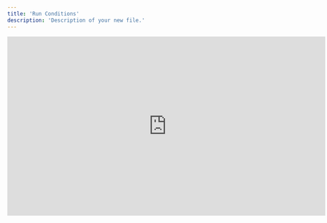```yaml
---
title: 'Run Conditions'
description: 'Description of your new file.'
---
```


<iframe width="728" height="410" src="https://www.youtube-nocookie.com/embed/KsN4GC_LVQI?si=A944jsvHQkX07vhe" title="YouTube video player" frameborder="0" allow="accelerometer; autoplay; clipboard-write; encrypted-media; gyroscope; picture-in-picture; web-share" referrerpolicy="strict-origin-when-cross-origin" allowfullscreen />

## **What Are Run Conditions and Why Use Them?**

Run conditions are a powerful feature in Bitscale that allows you to control which rows in your grid are processed on what condition. Instead of running an action across the entire grid, you can target a specific subset of rows based on defined criteria.

This helps you:

* **Reduce Redundancy:** Avoid unnecessary runs on rows that don’t meet the desired conditions.

* **Save Time and Credits:** Focus only on relevant data and optimize your workflows.

* **Improve Efficiency:** Ensure actions are applied only where needed, reducing clutter in your results.

***

## **Example Use Case: Filtering for Technology Stack**

In this video, we demonstrate how to use run conditions to perform email waterfall actions only for companies that meet a specific condition:

* **Premise:** We’ve retrieved a list of companies, identified their technology stacks, and created a column to check if they use a specific technology. The column returns **“Yes”** or **“No.”**

* **Objective:** Set up a run condition to execute the email waterfall only if the company uses the specified technology (i.e., the column returns **“Yes”**).

***

## **How to Set Up Run Conditions**

### **1. Access the Settings**

Navigate to the action you want to apply a run condition to (e.g., email waterfall). Open the **Settings** tab for the action.

**Note:** While most actions have a straightforward settings tab, some, like email waterfall, may be more detailed. However, the **Run Condition** field is always located at the bottom of the settings tab.

***

### **2. Write the Run Condition**

In the **Run Condition** text box, define the condition that determines whether the action should execute. Run conditions follow a simple **JavaScript inline syntax**, similar to what is used in formula columns.

**Example:**

* Reference the column that checks for the specific technology.

* Write a condition like:

  `{{ @column_name }} === "Yes"`

  This ensures the action runs only for rows where the column value is **“Yes.”**

***

### **3. Save and Execute**

Once the run condition is set:

1. Save the action.

2. Execute it for your grid.

***

## **Results and Observations**

After running the email waterfall action with the defined run condition:

* Rows that don’t meet the condition (e.g., where the value is “No”) are skipped.

* The action is executed only for rows where the condition is satisfied.

* Results are displayed in the output column, showing only the relevant emails retrieved.

**Example Outcome:**

* Rows with **“Yes”** in the specified column returned email addresses.

* Rows with **“No”** were skipped, saving time and resources.

***

## **Key Benefits of Run Conditions**

* **Precision:** Apply actions only to relevant rows, ensuring targeted processing.

* **Cost-Efficiency:** Reduce unnecessary runs, saving credits and time.

* **Customizability:** Write flexible, logic-based conditions tailored to your workflow.

***

## **Get Started**

Try setting up run conditions in your workflows today:
👉 **\[Grid Link]** for step-by-step guidance and templates.

**Pro Tip:** Use run conditions for actions like lead enrichment, email waterfalls, or custom workflows to optimize performance and minimize redundant tasks.